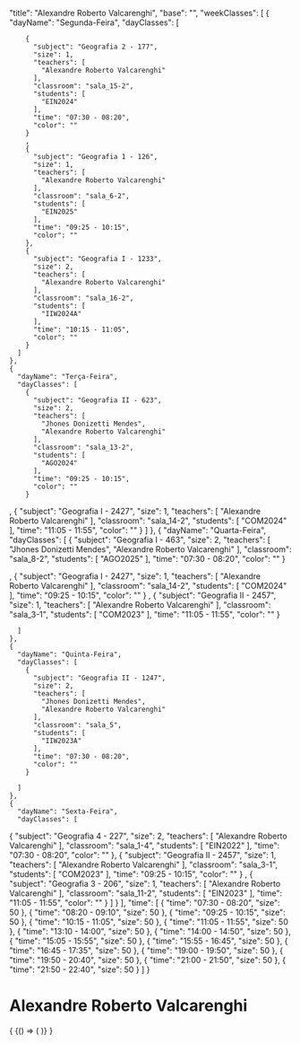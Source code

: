 
  "title": "Alexandre Roberto Valcarenghi",
  "base": "",
  "weekClasses": [
    {
      "dayName": "Segunda-Feira",
      "dayClasses": [
        

        {
          "subject": "Geografia 2 - 177",
          "size": 1,
          "teachers": [
            "Alexandre Roberto Valcarenghi"
          ],
          "classroom": "sala_15-2",
          "students": [
            "EIN2024"
          ],
          "time": "07:30 - 08:20",
          "color": ""
        }
        ,
        {
          "subject": "Geografia 1 - 126",
          "size": 1,
          "teachers": [
            "Alexandre Roberto Valcarenghi"
          ],
          "classroom": "sala_6-2",
          "students": [
            "EIN2025"
          ],
          "time": "09:25 - 10:15",
          "color": ""
        },
        {
          "subject": "Geografia I - 1233",
          "size": 2,
          "teachers": [
            "Alexandre Roberto Valcarenghi"
          ],
          "classroom": "sala_16-2",
          "students": [
            "IIW2024A"
          ],
          "time": "10:15 - 11:05",
          "color": ""
        }
      ]
    },
    {
      "dayName": "Terça-Feira",
      "dayClasses": [
        {
          "subject": "Geografia II - 623",
          "size": 2,
          "teachers": [
            "Jhones Donizetti Mendes",
            "Alexandre Roberto Valcarenghi"
          ],
          "classroom": "sala_13-2",
          "students": [
            "AGO2024"
          ],
          "time": "09:25 - 10:15",
          "color": ""
        }
,
        {
          "subject": "Geografia I - 2427",
          "size": 1,
          "teachers": [
            "Alexandre Roberto Valcarenghi"
          ],
          "classroom": "sala_14-2",
          "students": [
            "COM2024"
          ],
          "time": "11:05 - 11:55",
          "color": ""
        }
      ]
    },
    {
      "dayName": "Quarta-Feira",
      "dayClasses": [
        {
          "subject": "Geografia I - 463",
          "size": 2,
          "teachers": [
            "Jhones Donizetti Mendes",
            "Alexandre Roberto Valcarenghi"
          ],
          "classroom": "sala_8-2",
          "students": [
            "AGO2025"
          ],
          "time": "07:30 - 08:20",
          "color": ""
        }

,
        {
          "subject": "Geografia I - 2427",
          "size": 1,
          "teachers": [
            "Alexandre Roberto Valcarenghi"
          ],
          "classroom": "sala_14-2",
          "students": [
            "COM2024"
          ],
          "time": "09:25 - 10:15",
          "color": ""
        }
,
     {
          "subject": "Geografia II - 2457",
          "size": 1,
          "teachers": [
            "Alexandre Roberto Valcarenghi"
          ],
          "classroom": "sala_3-1",
          "students": [
            "COM2023"
          ],
          "time": "11:05 - 11:55",
          "color": ""
        }

      ]
    },
    {
      "dayName": "Quinta-Feira",
      "dayClasses": [
        {
          "subject": "Geografia II - 1247",
          "size": 2,
          "teachers": [
            "Jhones Donizetti Mendes",
            "Alexandre Roberto Valcarenghi"
          ],
          "classroom": "sala_5",
          "students": [
            "IIW2023A"
          ],
          "time": "07:30 - 08:20",
          "color": ""
        }
        
      ]
    },
    {
      "dayName": "Sexta-Feira",
      "dayClasses": [
{
          "subject": "Geografia 4 - 227",
          "size": 2,
          "teachers": [
            "Alexandre Roberto Valcarenghi"
          ],
          "classroom": "sala_1-4",
          "students": [
            "EIN2022"
          ],
          "time": "07:30 - 08:20",
          "color": ""
        },
        {
          "subject": "Geografia II - 2457",
          "size": 1,
          "teachers": [
            "Alexandre Roberto Valcarenghi"
          ],
          "classroom": "sala_3-1",
          "students": [
            "COM2023"
          ],
          "time": "09:25 - 10:15",
          "color": ""
        }
,
        {
          "subject": "Geografia 3 - 206",
          "size": 1,
          "teachers": [
            "Alexandre Roberto Valcarenghi"
          ],
          "classroom": "sala_11-2",
          "students": [
            "EIN2023"
          ],
          "time": "11:05 - 11:55",
          "color": ""
        }
      ]
    }
  ],
  "time": [
    {
      "time": "07:30 - 08:20",
      "size": 50
    },
    {
      "time": "08:20 - 09:10",
      "size": 50
    },
    {
      "time": "09:25 - 10:15",
      "size": 50
    },
    {
      "time": "10:15 - 11:05",
      "size": 50
    },
    {
      "time": "11:05 - 11:55",
      "size": 50
    },
    {
      "time": "13:10 - 14:00",
      "size": 50
    },
    {
      "time": "14:00 - 14:50",
      "size": 50
    },
    {
      "time": "15:05 - 15:55",
      "size": 50
    },
    {
      "time": "15:55 - 16:45",
      "size": 50
    },
    {
      "time": "16:45 - 17:35",
      "size": 50
    },
    {
      "time": "19:00 - 19:50",
      "size": 50
    },
    {
      "time": "19:50 - 20:40",
      "size": 50
    },
    {
      "time": "21:00 - 21:50",
      "size": 50
    },
    {
      "time": "21:50 - 22:40",
      "size": 50
    }
  ]
}

# Alexandre Roberto Valcarenghi

<div>
  {
    <BrowserOnly>
      {() => (
        <Grid
          title={data.title}
          weekClasses={data.weekClasses}
          time={data.time}
        />
      )}
    </BrowserOnly>
  }
</div>
